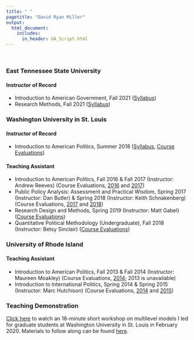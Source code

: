 ```yaml
---
title: " "
pagetitle: "David Ryan Miller"
output:
  html_document:
    includes:
      in_header: GA_Script.html
---
```


&nbsp;  

### East Tennessee State University

#### Instructor of Record

- Introduction to American Government, Fall 2021 ([Syllabus](https://www.dropbox.com/scl/fi/eytnbt63tdnrtwr6i25dy/IntroAmericanSyllabus-Fall2021.gdoc?dl=0&rlkey=u27knh91xsy8rsakry402159t))
- Research Methods, Fall 2021 ([Syllabus](https://www.dropbox.com/scl/fi/v5b6d23n7vlvvkc1v263z/Research-Methods-Syllabus.gdoc?dl=0&rlkey=mjehyu748pumlss2tw3mvwfae))

### Washington University in St. Louis

#### Instructor of Record

- Introduction to American Politics, Summer 2018 ([Syllabus](https://docs.google.com/document/d/1nIefZRRGtpqLM3sBiq17lF_inTiOXEOsMabpUvZ_5oE/edit?usp=sharing), [Course Evaluations](files/Intro-to-American-Summer-2018.pdf))

#### Teaching Assistant

- Introduction to American Politics, Fall 2016 & Fall 2017 (Instructor: Andrew Reeves) (Course Evaluations, [2016](files/Intro-to-American-Fall-2016.pdf) and [2017](files/Intro-to-American-Fall-2017.pdf))
- Public Policy Analysis: Assessment and Practical Wisdom, Spring 2017 (Instructor: Dan Butler) & Spring 2018 (Instructor: Keith Schnakenberg) (Course Evaluations, [2017](files/Public-Policy-Spring-2017.pdf) and [2018](files/Public-Policy-Spring-2018.pdf))
- Research Design and Methods, Spring 2019 (Instructor: Matt Gabel) ([Course Evaluations](files/RDM-Spring-2019.pdf))
- Quantitative Political Methodology (Undergraduate), Fall 2018 (Instructor: Betsy Sinclair) ([Course Evaluations](files/QPM-Fall-2018.pdf))

### University of Rhode Island

#### Teaching Assistant

- Introduction to American Politics, Fall 2013 & Fall 2014 (Instructor: Maureen Moakley) (Course Evaluations, [2014](files/PSC113-Fall-2014.pdf); 2013 is unavailable)
- Introduction to International Politics, Spring 2014 & Spring 2015 (Instructor: Marc Hutchison) (Course Evaluations, [2014](files/PSC116-Spring-2014.pdf) and [2015](files/PSC116-Spring-2015.pdf))

### Teaching Demonstration

[Click here](https://www.youtube.com/watch?v=xL6DUg7cTC0&t=2s) to watch an 18-minute short workshop on multilevel models I led for graduate students at Washington University in St. Louis in February 2020.  Materials to follow along can be found [here](files/TeachingDemoFiles.zip).